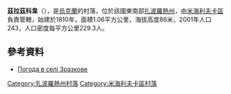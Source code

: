 {{coord|47|8|24|N|35|23|46|E|scale:100000|display=title}}

'''茲拉茲科韋'''（{{lang-uk|Зразкове}}），是[[烏克蘭|烏克蘭]]的村落，位於該國東南部[[扎波羅熱州|扎波羅熱州]]，由[[米海利夫卡區|米海利夫卡區]]負責管轄，始建於1810年，面積1.06平方公里，海拔高度86米，2001年人口243，人口密度每平方公里229.3人。

==參考資料==
* [http://weather.in.ua/ua/zaporozhskaja/9188 Погода в селі Зразкове] {{Wayback|url=http://weather.in.ua/ua/zaporozhskaja/9188 |date=20160305090123 }}

[[Category:扎波羅熱州村落|Category:扎波羅熱州村落]]
[[Category:米海利夫卡區村落|Category:米海利夫卡區村落]]


{{Zaporizhia-geo-stub}}
